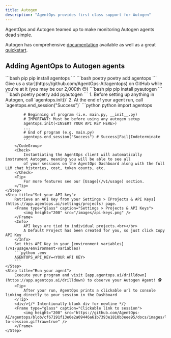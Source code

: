 ```yaml
---
title: Autogen
description: "AgentOps provides first class support for Autogen"
---
```


AgentOps and Autogen teamed up to make monitoring Autogen agents dead simple.

Autogen has comprehensive [documentation](https://microsoft.github.io/autogen/docs) available as well as a great [quickstart](https://microsoft.github.io/autogen/docs/Getting-Started).

## Adding AgentOps to Autogen agents

<Steps>
	<Step title="Install the AgentOps SDK">
		<CodeGroup>
			```bash pip
			pip install agentops
			```
			```bash poetry
			poetry add agentops
			```
		</CodeGroup>
		<Check>Give us a star](https://github.com/AgentOps-AI/agentops) on GitHub while you're at it (you may be our <span id="stars-text">2,000th</span> 😊)</Check>
	</Step>
	<Step title="Install Autogen">
		<CodeGroup>
			```bash pip
			pip install pyautogen
			```
			```bash poetry
			poetry add pyautogen
			```
		</CodeGroup>
	</Step>
	<Step title="Add 3 lines of code">
		1. Before setting up anything in Autogen, call `agentops.init()`
		2. At the end of your agent run, call `agentops.end_session("Success")`
		<CodeGroup>
			```python python
			import agentops

			# Beginning of program (i.e. main.py, __init__.py)
			# IMPORTANT: Must be before using any autogen setup
			agentops.init(<INSERT YOUR API KEY HERE>)
			...
			# End of program (e.g. main.py)
			agentops.end_session("Success") # Success|Fail|Indeterminate
			```
		</CodeGroup>
		<Check>
			Instantiating the AgentOps client will automatically instrument Autogen, meaning you will be able to see all
			of your sessions on the AgentOps Dashboard along with the full LLM chat histories, cost, token counts, etc.
		</Check>
		<Tip>
			For more features see our [Usage](/v1/usage) section.
		</Tip>
	</Step>
	<Step title="Set your API key">
		Retrieve an API Key from your Settings > [Projects & API Keys](https://app.agentops.ai/settings/projects) page.
		<Frame type="glass" caption="Settings > Projects & API Keys">
			<img height="200" src="/images/api-keys.png" />
		</Frame>
		<Info>
			API keys are tied to individual projects.<br></br>
			A Default Project has been created for you, so just click Copy API Key
		</Info>
		Set this API Key in your [environment variables](/v1/usage/environment-variables)
		```python .env
		AGENTOPS_API_KEY=<YOUR API KEY>
		```
	</Step>
    <Step title="Run your agent">
		Execute your program and visit [app.agentops.ai/drilldown](https://app.agentops.ai/drilldown) to observe your Autogen Agent! 🕵️
		<Tip>
			After your run, AgentOps prints a clickable url to console linking directly to your session in the Dashboard
		</Tip>
		<div/>{/* Intentionally blank div for newline */}
		<Frame type="glass" caption="Clickable link to session">
			<img height="200" src="https://github.com/AgentOps-AI/agentops/blob/cf67191f13e0e2a09446a61b7393e1810b3eee95/docs/images/link-to-session.gif?raw=true" />
		</Frame>
	</Step>
</Steps>

<script>
  {window.addEventListener('load', function() {
    fetch("https://api.github.com/repos/AgentOps-AI/agentops")
      .then((response) => response.json())
      .then((data) => {
        const stars = Math.ceil(data.stargazers_count / 1000) * 1000;
        const dataContainer = document.getElementById("stars-text");
        dataContainer.innerHTML = `${stars.toLocaleString()}th`;

      })
      .catch((error) => {
        console.error("Error:", error);
        document.getElementById("stars-text").textContent = 'Error loading data.';
      });
  })}
</script>